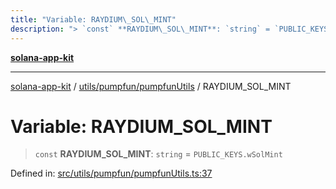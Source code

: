 ```yaml
---
title: "Variable: RAYDIUM\_SOL\_MINT"
description: "> `const` **RAYDIUM\_SOL\_MINT**: `string` = `PUBLIC_KEYS.wSolMint`"
---
```


[**solana-app-kit**](../../../../README.mdx)

***

[solana-app-kit](../../../../README.mdx) / [utils/pumpfun/pumpfunUtils](../README.mdx) / RAYDIUM\_SOL\_MINT

# Variable: RAYDIUM\_SOL\_MINT

> `const` **RAYDIUM\_SOL\_MINT**: `string` = `PUBLIC_KEYS.wSolMint`

Defined in: [src/utils/pumpfun/pumpfunUtils.ts:37](https://github.com/SendArcade/solana-social-starter/blob/b27156124ee1831d644b1af765e8d55a2885cd4f/src/utils/pumpfun/pumpfunUtils.ts#L37)
